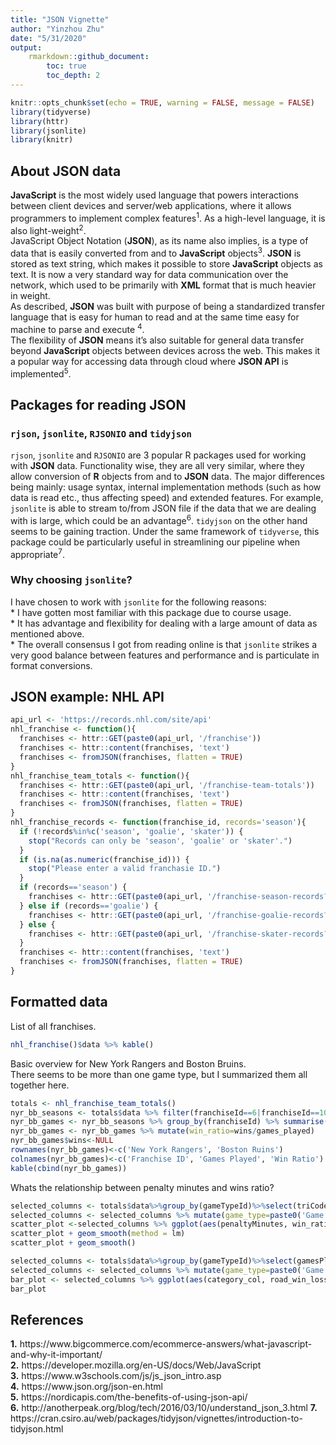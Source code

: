 ```yaml
---
title: "JSON Vignette"
author: "Yinzhou Zhu"
date: "5/31/2020"
output: 
    rmarkdown::github_document:
        toc: true
        toc_depth: 2
---
```


```r
knitr::opts_chunk$set(echo = TRUE, warning = FALSE, message = FALSE)
library(tidyverse)
library(httr)
library(jsonlite)
library(knitr)
```

## About JSON data
**JavaScript** is the most widely used language that powers interactions between client devices and server/web applications, where it allows programmers to implement complex features<sup>1</sup>. As a high-level language, it is also light-weight<sup>2</sup>.  
JavaScript Object Notation (**JSON**), as its name also implies, is a type of data that is easily converted from and to **JavaScript** objects<sup>3</sup>. **JSON** is stored as text string, which makes it possible to store **JavaScript** objects as text. It is now a very standard way for data communication over the network, which used to be primarily with **XML** format that is much heavier in weight.  
As described, **JSON** was built with purpose of being a standardized transfer language that is easy for human to read and at the same time easy for machine to parse and execute <sup>4</sup>.  
The flexibility of **JSON** means it's also suitable for general data transfer beyond **JavaScript** objects between devices across the web. This makes it a popular way for accessing data through cloud where **JSON API** is implemented<sup>5</sup>.  

## Packages for reading JSON  
### `rjson`, `jsonlite`, `RJSONIO` and `tidyjson`  
`rjson`, `jsonlite` and `RJSONIO` are 3 popular R packages used for working with **JSON** data. Functionality wise, they are all very similar, where they allow conversion of **R** objects from and to **JSON** data. The major differences being mainly: usage syntax, internal implementation methods (such as how data is read etc., thus affecting speed) and extended features. For example, `jsonlite` is able to stream to/from JSON file if the data that we are dealing with is large, which could be an advantage<sup>6</sup>. `tidyjson` on the other hand seems to be gaining traction. Under the same framework of `tidyverse`, this package could be particularly useful in streamlining our pipeline when appropriate<sup>7</sup>.  

### Why choosing `jsonlite`?  
I have chosen to work with `jsonlite` for the following reasons:  
* I have gotten most familiar with this package due to course usage.  
* It has advantage and flexibility for dealing with a large amount of data as mentioned above.  
* The overall consensus I got from reading online is that `jsonlite` strikes a very good balance between features and performance and is particulate in format conversions.  
  
## JSON example: NHL API
```r
api_url <- 'https://records.nhl.com/site/api'
nhl_franchise <- function(){
  franchises <- httr::GET(paste0(api_url, '/franchise'))
  franchises <- httr::content(franchises, 'text')
  franchises <- fromJSON(franchises, flatten = TRUE)
}
nhl_franchise_team_totals <- function(){
  franchises <- httr::GET(paste0(api_url, '/franchise-team-totals'))
  franchises <- httr::content(franchises, 'text')
  franchises <- fromJSON(franchises, flatten = TRUE)
}
nhl_franchise_records <- function(franchise_id, records='season'){
  if (!records%in%c('season', 'goalie', 'skater')) {
    stop("Records can only be 'season', 'goalie' or 'skater'.")
  }
  if (is.na(as.numeric(franchise_id))) {
    stop("Please enter a valid franchasie ID.")
  }
  if (records=='season') {  
    franchises <- httr::GET(paste0(api_url, '/franchise-season-records?cayenneExp=franchiseId=',franchise_id))
  } else if (records=='goalie') {
    franchises <- httr::GET(paste0(api_url, '/franchise-goalie-records?cayenneExp=franchiseId=',franchise_id))
  } else {
    franchises <- httr::GET(paste0(api_url, '/franchise-skater-records?cayenneExp=franchiseId=',franchise_id))
  }
  franchises <- httr::content(franchises, 'text')
  franchises <- fromJSON(franchises, flatten = TRUE)
}
```

## Formatted data
List of all franchises.
```r
nhl_franchise()$data %>% kable()
```

Basic overview for New York Rangers and Boston Bruins.  
There seems to be more than one game type, but I summarized them all together here.  
```r
totals <- nhl_franchise_team_totals()
nyr_bb_seasons <- totals$data %>% filter(franchiseId==6|franchiseId==10) %>% select(franchiseId, gamesPlayed, wins)
nyr_bb_games <- nyr_bb_seasons %>% group_by(franchiseId) %>% summarise(games_played=sum(gamesPlayed), wins=sum(wins))
nyr_bb_games <- nyr_bb_games %>% mutate(win_ratio=wins/games_played)
nyr_bb_games$wins<-NULL
rownames(nyr_bb_games)<-c('New York Rangers', 'Boston Ruins')
colnames(nyr_bb_games)<-c('Franchise ID', 'Games Played', 'Win Ratio')
kable(cbind(nyr_bb_games))
```

Whats the relationship between penalty minutes and wins ratio?  

```r
selected_columns <- totals$data%>%group_by(gameTypeId)%>%select(triCode, gamesPlayed, gameTypeId, penaltyMinutes, wins) %>% mutate(win_ratio=wins/gamesPlayed, .keep = 'unused')
selected_columns <- selected_columns %>% mutate(game_type=paste0('Game Type ID: ', gameTypeId), .keep = 'unused')
scatter_plot <-selected_columns %>% ggplot(aes(penaltyMinutes, win_ratio)) + geom_point(aes(color=penaltyMinutes)) + facet_wrap(vars(game_type), scales = "free") + xlab('Accumulated Penalty Time (Minutes)') + ylab('Accumulated Win Ratio') + geom_label(aes(label = triCode), color="red", data = subset(selected_columns, win_ratio>0.5), size = 2)
scatter_plot + geom_smooth(method = lm)
scatter_plot + geom_smooth()
```


```r
selected_columns <- totals$data%>%group_by(gameTypeId)%>%select(gamesPlayed, gameTypeId, triCode, roadLosses, roadWins, gameTypeId, wins) %>% mutate(win_ratio=wins/gamesPlayed, .keep = 'unused') %>% mutate(category_col= if_else(win_ratio<0.3,'T4', if_else(win_ratio>=0.3&win_ratio<0.4, 'T3', if_else(win_ratio>=0.4&win_ratio<0.5, 'T2', if_else(win_ratio>0.5, 'T1', 'NA')))))
selected_columns <- selected_columns %>% mutate(game_type=paste0('Game Type ID: ', gameTypeId), .keep = 'unused') %>% mutate(road_win_loss_ratio=roadWins/roadLosses, .keep = 'unused')
bar_plot <- selected_columns %>% ggplot(aes(category_col, road_win_loss_ratio)) + geom_boxplot() + geom_jitter(aes(color=category_col)) + facet_wrap(vars(game_type), scales = 'free')
bar_plot
```

## References  
**1.** https://www.bigcommerce.com/ecommerce-answers/what-javascript-and-why-it-important/  
**2.** https://developer.mozilla.org/en-US/docs/Web/JavaScript  
**3.** https://www.w3schools.com/js/js_json_intro.asp  
**4.** https://www.json.org/json-en.html  
**5.** https://nordicapis.com/the-benefits-of-using-json-api/  
**6.** http://anotherpeak.org/blog/tech/2016/03/10/understand_json_3.html
**7.** https://cran.csiro.au/web/packages/tidyjson/vignettes/introduction-to-tidyjson.html
